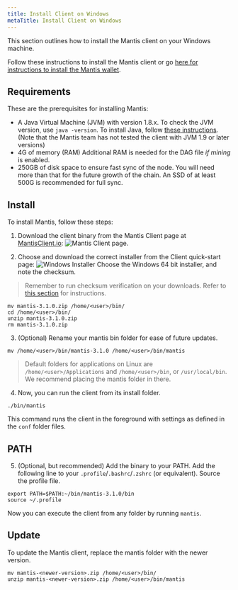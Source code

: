```yaml
---
title: Install Client on Windows
metaTitle: Install Client on Windows
---
```


This section outlines how to install the Mantis client on your Windows machine.

Follow these instructions to install the Mantis client or go [here for instructions to install the Mantis wallet](/install/install-wallet).


## Requirements

These are the prerequisites for installing Mantis:
* A Java Virtual Machine (JVM) with version 1.8.x.
    To check the JVM version, use `java -version`.
    To install Java, follow [these instructions](https://java.com/en/download/help/download_options.html).
    (Note that the Mantis team has not tested the client with JVM 1.9 or later versions)
* 4G of memory (RAM)
    Additional RAM is needed for the DAG file _if mining_ is enabled.
* 250GB of disk space to ensure fast sync of the node. You will need more than that for the future growth of the chain. An SSD of at least 500G is recommended for full sync.


## Install

To install Mantis, follow these steps:

1. Download the client binary from the Mantis Client page at [MantisClient.io](https://mantisclient.io/):
![Mantis Client page](../images/1-Download-Client.png).

2. Choose and download the correct installer from the Client quick-start page:
![Windows Installer](../images/2-Download-Installer.png)
Choose the Windows 64 bit installer, and note the checksum.

> Remember to run checksum verification on your downloads. Refer to [this section](/first-steps/downloads#checksum) for instructions.


```
mv mantis-3.1.0.zip /home/<user>/bin/
cd /home/<user>/bin/
unzip mantis-3.1.0.zip
rm mantis-3.1.0.zip
```

3. (Optional) Rename your mantis bin folder for ease of future updates.

```
mv /home/<user>/bin/mantis-3.1.0 /home/<user>/bin/mantis
```

> Default folders for applications on Linux are `/home/<user>/Applications` and `/home/<user>/bin`, or `/usr/local/bin`. We recommend placing the mantis folder in there.


4. Now, you can run the client from its install folder.

```
./bin/mantis
```

This command runs the client in the foreground with settings as defined in the `conf` folder files.


## PATH
5. (Optional, but recommended) Add the binary to your PATH. Add the following line to your `.profile`/`.bashrc`/`.zshrc` (or equivalent). Source the profile file.

```
export PATH=$PATH:~/bin/mantis-3.1.0/bin
source ~/.profile
```

Now you can execute the client from any folder by running `mantis`.


## Update

To update the Mantis client, replace the mantis folder with the newer version.

```
mv mantis-<newer-version>.zip /home/<user>/bin/
unzip mantis-<newer-version>.zip /home/<user>/bin/mantis
```
